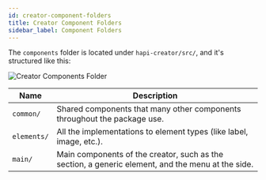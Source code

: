```yaml
---
id: creator-component-folders
title: Creator Component Folders
sidebar_label: Component Folders
---
```


The `components` folder is located under `hapi-creator/src/`, and it's structured like this:

![Creator Components Folder](assets/creator-components-folder.png)

Name | Description
--- | ---
`common/` | Shared components that many other components throughout the package use.
`elements/` | All the implementations to element types (like label, image, etc.).
`main/` | Main components of the creator, such as the section, a generic element, and the menu at the side.
